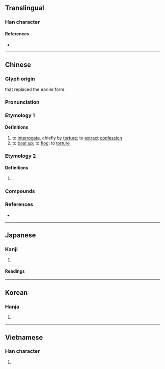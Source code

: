 {{character info}}
==Translingual==

===Han character===
{{Han char|rn=64|rad=手|as=06|sn=9|four=54027|canj=QJKS|ids=⿰扌考}}

====References====
* {{Han ref|kx=0428.160|dkj=12006|dj=0777.100|hdz=31866.040|uh=62F7|ud=25335|bh=ABFE|bd=44030}}

----

==Chinese==
{{zh-forms}}

===Glyph origin===
{{Han etym}}
{{Han compound|手|考|alt1=扌|t1=hand|ls=psc|c1=s|c2=p}} that replaced the earlier form {{och-l|考|gloss=to examine; to interrogate}}.

===Pronunciation===
{{zh-pron
|m=kǎo
|c=haau2,haau1
|mn=qz:khóⁿ/xm,zz:khó
|w=2khau
|oc=y
|cat=v
}}

===Etymology 1===

====Definitions====
{{zh-hanzi}}

# to [[interrogate]], chiefly by [[torture]]; to [[extract]] [[confession]]
# to [[beat up]]; to [[flog]]; to [[torture]]

===Etymology 2===

====Definitions====
{{zh-hanzi}}
# {{n-g|Clipping of}} {{zh-l|拷貝|to [[copy]]}}.

===Compounds===
{{zh-der|吊拷絣把|吊拷繃扒|打拷|拷克機|拷勘|拷問|拷打|拷綢|拷訊|拷貝|拷貝筆|拷貝紙|絣扒吊拷|繃扒吊拷|繃爬吊拷|嚴刑拷打}}

===References===
* {{R:yue:Hanzi}}

----

==Japanese==

===Kanji===
{{ja-kanji|grade=c|rs=手06}}

# {{rfdef|ja|sort=手06}}

====Readings====
{{ja-readings
|goon=こう
|kanon=こう
|kanyoon=ごう
|kun=う-つ
}}

----

==Korean==

===Hanja===
{{ko-hanja|hangeul=고|eumhun=|rv=go|mr=ko|y=ko}}

# {{rfdef|ko|sort=手06}}

----

==Vietnamese==

===Han character===
{{vi-hantu|[[khỉu]], [[khảo]]|rs=手06}}

# {{rfdef|vi|sort=手06}}